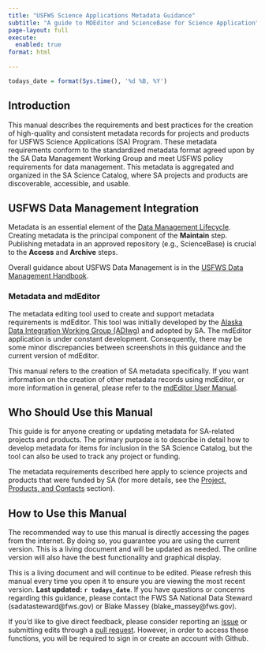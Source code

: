 ```yaml
---
title: "USFWS Science Applications Metadata Guidance"
subtitle: "A guide to MDEditor and ScienceBase for Science Application"
page-layout: full
execute: 
  enabled: true
format: html
    
---
```


```r
todays_date = format(Sys.time(), '%d %B, %Y')
```

## Introduction

This manual describes the requirements and best practices for the creation of 
high-quality and consistent metadata records for projects and products for 
USFWS Science Applications (SA) Program. These metadata requirements conform to 
the standardized metadata format agreed upon by the SA Data Management Working 
Group and meet USFWS policy requirements for data management. This metadata is 
aggregated and organized in the SA Science Catalog, where SA projects and 
products are discoverable, accessible, and usable.

## USFWS Data Management Integration

Metadata is an essential element of the 
[Data Management Lifecycle](https://doimspp.sharepoint.com/sites/fws-data/SitePages/Data_management_life_cycle_home.aspx). 
Creating metadata is the principal component of the **Maintain** step. 
Publishing metadata in an approved repository (e.g., ScienceBase) is crucial
to the **Access** and **Archive** steps.

Overall guidance about USFWS Data Management is in the [USFWS Data Management Handbook](https://doimspp.sharepoint.com/sites/fws-data/Shared%20Documents/References/DataManagementHandbook.pdf?web=1).

### Metadata and mdEditor

The metadata editing tool used to create and support metadata requirements 
is mdEditor. This tool was initially developed by the 
[Alaska Data Integration Working Group (ADIwg)](http://www.adiwg.org/about/) 
and adopted by SA. The mdEditor application is under constant development. 
Consequently, there may be some minor discrepancies between screenshots in this 
guidance and the current version of mdEditor.

This manual refers to the creation of SA metadata specifically. If you want 
information on the creation of other metadata records using mdEditor, or more 
information in general, please refer to the 
[mdEditor User Manual](https://adiwg.gitbooks.io/mdeditor/content/).

## Who Should Use this Manual

This guide is for anyone creating or updating metadata for SA-related projects 
and products. The primary purpose is to describe in detail how to develop 
metadata for items for inclusion in the SA Science Catalog, but the tool can 
also be used to track any project or funding.

The metadata requirements described here apply to science projects and products 
that were funded by SA (for more details, see the 
[Project, Products, and Contacts](content/projects_products_contacts.qmd) section).

## How to Use this Manual

The recommended way to use this manual is directly accessing the pages from the 
internet. By doing so, you guarantee you are using the current version. This is 
a living document and will be updated as needed. The online version will 
also have the best functionality and graphical display.

This is a living document and will continue to be edited. Please refresh 
this manual every time you open it to ensure you are viewing the most recent 
version. **Last updated:** **`r todays_date`**. If you have questions or 
concerns regarding this guidance, please contact the FWS SA National Data Steward
(sadatasteward@fws.gov) or Blake Massey (blake_massey@fws.gov).

If you’d like to give direct feedback, please consider reporting an
[issue](https://github.com/USFWS/sciapps_metadata_guidance/issues/new) 
or submitting edits through a 
[pull request](https://github.com/USFWS/sciapps_metadata_guidance). However, 
in order to access these functions, you will be required to sign in or
create an account with Github.